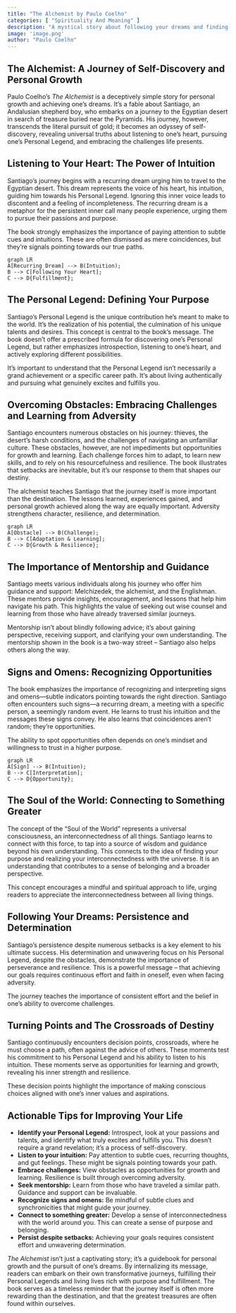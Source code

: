 ```yaml
---
title: "The Alchemist by Paulo Coelho"
categories: [ "Spirituality And Meaning" ]
description: "A mystical story about following your dreams and finding your destiny"
image: 'image.png'
author: "Paulo Coelho"
---
```

## The Alchemist: A Journey of Self-Discovery and Personal Growth

Paulo Coelho's *The Alchemist* is a deceptively simple story for personal growth and achieving one's dreams.  It's a fable about Santiago, an Andalusian shepherd boy, who embarks on a journey to the Egyptian desert in search of treasure buried near the Pyramids.  His journey, however, transcends the literal pursuit of gold; it becomes an odyssey of self-discovery, revealing universal truths about listening to one's heart, pursuing one's Personal Legend, and embracing the challenges life presents.

##  Listening to Your Heart: The Power of Intuition

Santiago's journey begins with a recurring dream urging him to travel to the Egyptian desert.  This dream represents the voice of his heart, his intuition, guiding him towards his Personal Legend.  Ignoring this inner voice leads to discontent and a feeling of incompleteness.  The recurring dream is a metaphor for the persistent inner call many people experience, urging them to pursue their passions and purpose.


The book strongly emphasizes the importance of paying attention to subtle cues and intuitions. These are often dismissed as mere coincidences, but they're signals pointing towards our true paths.


```mermaid
graph LR
A[Recurring Dream] --> B(Intuition);
B --> C[Following Your Heart];
C --> D{Fulfillment};
```

##  The Personal Legend: Defining Your Purpose

Santiago's Personal Legend is the unique contribution he's meant to make to the world. It's the realization of his potential, the culmination of his unique talents and desires.  This concept is central to the book's message.  The book doesn't offer a prescribed formula for discovering one's Personal Legend, but rather emphasizes introspection, listening to one's heart, and actively exploring different possibilities.


It's important to understand that the Personal Legend isn't necessarily a grand achievement or a specific career path. It's about living authentically and pursuing what genuinely excites and fulfills you.


##  Overcoming Obstacles: Embracing Challenges and Learning from Adversity

Santiago encounters numerous obstacles on his journey: thieves, the desert's harsh conditions, and the challenges of navigating an unfamiliar culture. These obstacles, however, are not impediments but opportunities for growth and learning.  Each challenge forces him to adapt, to learn new skills, and to rely on his resourcefulness and resilience.  The book illustrates that setbacks are inevitable, but it's our response to them that shapes our destiny.


The alchemist teaches Santiago that the journey itself is more important than the destination. The lessons learned, experiences gained, and personal growth achieved along the way are equally important. Adversity strengthens character, resilience, and determination.

```mermaid
graph LR
A[Obstacle] --> B(Challenge);
B --> C[Adaptation & Learning];
C --> D{Growth & Resilience};
```


##  The Importance of Mentorship and Guidance

Santiago meets various individuals along his journey who offer him guidance and support: Melchizedek, the alchemist, and the Englishman. These mentors provide insights, encouragement, and lessons that help him navigate his path. This highlights the value of seeking out wise counsel and learning from those who have already traversed similar journeys.


Mentorship isn't about blindly following advice; it's about gaining perspective, receiving support, and clarifying your own understanding.  The mentorship shown in the book is a two-way street – Santiago also helps others along the way.


##  Signs and Omens: Recognizing Opportunities

The book emphasizes the importance of recognizing and interpreting signs and omens—subtle indicators pointing towards the right direction.  Santiago often encounters such signs—a recurring dream, a meeting with a specific person, a seemingly random event. He learns to trust his intuition and the messages these signs convey. He also learns that coincidences aren't random; they're opportunities.


The ability to spot opportunities often depends on one's mindset and willingness to trust in a higher purpose.

```mermaid
graph LR
A[Sign] --> B(Intuition);
B --> C[Interpretation];
C --> D{Opportunity};
```


##  The Soul of the World: Connecting to Something Greater

The concept of the "Soul of the World" represents a universal consciousness, an interconnectedness of all things.  Santiago learns to connect with this force, to tap into a source of wisdom and guidance beyond his own understanding.  This connects to the idea of finding your purpose and realizing your interconnectedness with the universe.  It is an understanding that contributes to a sense of belonging and a broader perspective.


This concept encourages a mindful and spiritual approach to life, urging readers to appreciate the interconnectedness between all living things.

##  Following Your Dreams: Persistence and Determination

Santiago's persistence despite numerous setbacks is a key element to his ultimate success.  His determination and unwavering focus on his Personal Legend, despite the obstacles, demonstrate the importance of perseverance and resilience.  This is a powerful message – that achieving our goals requires continuous effort and faith in oneself, even when facing adversity.


The journey teaches the importance of consistent effort and the belief in one's ability to overcome challenges.

##  Turning Points and The Crossroads of Destiny

Santiago continuously encounters decision points, crossroads, where he must choose a path, often against the advice of others. These moments test his commitment to his Personal Legend and his ability to listen to his intuition.  These moments serve as opportunities for learning and growth, revealing his inner strength and resilience.


These decision points highlight the importance of making conscious choices aligned with one's inner values and aspirations.

## Actionable Tips for Improving Your Life

* **Identify your Personal Legend:** Introspect, look at your passions and talents, and identify what truly excites and fulfills you.  This doesn't require a grand revelation; it's a process of self-discovery.
* **Listen to your intuition:** Pay attention to subtle cues, recurring thoughts, and gut feelings.  These might be signals pointing towards your path.
* **Embrace challenges:** View obstacles as opportunities for growth and learning.  Resilience is built through overcoming adversity.
* **Seek mentorship:** Learn from those who have traveled a similar path.  Guidance and support can be invaluable.
* **Recognize signs and omens:** Be mindful of subtle clues and synchronicities that might guide your journey.
* **Connect to something greater:** Develop a sense of interconnectedness with the world around you. This can create a sense of purpose and belonging.
* **Persist despite setbacks:**  Achieving your goals requires consistent effort and unwavering determination.


*The Alchemist* isn't just a captivating story; it's a guidebook for personal growth and the pursuit of one's dreams.  By internalizing its message, readers can embark on their own transformative journeys, fulfilling their Personal Legends and living lives rich with purpose and fulfillment.  The book serves as a timeless reminder that the journey itself is often more rewarding than the destination, and that the greatest treasures are often found within ourselves.

